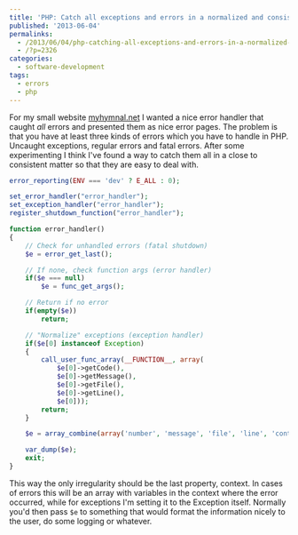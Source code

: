 ---
title: 'PHP: Catch all exceptions and errors in a normalized and consistent matter'
published: '2013-06-04'
permalinks:
  - /2013/06/04/php-catching-all-exceptions-and-errors-in-a-normalized-and-consistent-matter/
  - /?p=2326
categories:
  - software-development
tags:
  - errors
  - php
---

For my small website <a href="https://github.com/Svish/myhymnal">myhymnal.net</a> I wanted a nice error handler that caught <em>all</em> errors and presented them as nice error pages. The problem is that you have at least three kinds of errors which you have to handle in PHP. Uncaught exceptions, regular errors and fatal errors. After some experimenting I think I've found a way to catch them all in a close to consistent matter so that they are easy to deal with.

```php
error_reporting(ENV === 'dev' ? E_ALL : 0);

set_error_handler("error_handler");
set_exception_handler("error_handler");
register_shutdown_function("error_handler");

function error_handler()
{
    // Check for unhandled errors (fatal shutdown)
    $e = error_get_last();

    // If none, check function args (error handler)
    if($e === null)
        $e = func_get_args();

    // Return if no error
    if(empty($e))
        return;

    // "Normalize" exceptions (exception handler)
    if($e[0] instanceof Exception)
    {
        call_user_func_array(__FUNCTION__, array(
            $e[0]->getCode(),
            $e[0]->getMessage(),
            $e[0]->getFile(),
            $e[0]->getLine(),
            $e[0]));
        return;
    }

    $e = array_combine(array('number', 'message', 'file', 'line', 'context'), array_pad($e, 5, null));

    var_dump($e);
    exit;
}
```

This way the only irregularity should be the last property, context. In cases of errors this will be an array with variables in the context where the error occurred, while for exceptions I'm setting it to the Exception itself. Normally you'd then pass `$e` to something that would format the information nicely to the user, do some logging or whatever.
